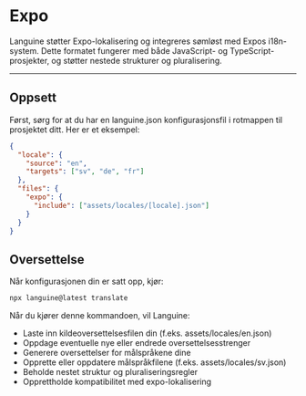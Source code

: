 # Expo

Languine støtter Expo-lokalisering og integreres sømløst med Expos i18n-system. Dette formatet fungerer med både JavaScript- og TypeScript-prosjekter, og støtter nestede strukturer og pluralisering.

---

## Oppsett

Først, sørg for at du har en languine.json konfigurasjonsfil i rotmappen til prosjektet ditt. Her er et eksempel:

```json
{
  "locale": {
    "source": "en",
    "targets": ["sv", "de", "fr"]
  },
  "files": {
    "expo": {
      "include": ["assets/locales/[locale].json"]
    }
  }
}
```

## Oversettelse

Når konfigurasjonen din er satt opp, kjør:

```bash
npx languine@latest translate
```

Når du kjører denne kommandoen, vil Languine:

- Laste inn kildeoversettelsesfilen din (f.eks. assets/locales/en.json)
- Oppdage eventuelle nye eller endrede oversettelsesstrenger
- Generere oversettelser for målspråkene dine
- Opprette eller oppdatere målspråkfilene (f.eks. assets/locales/sv.json)
- Beholde nestet struktur og pluraliseringsregler
- Opprettholde kompatibilitet med expo-lokalisering
